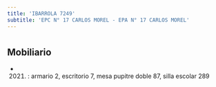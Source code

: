 ```yaml
---
title: 'IBARROLA 7249'
subtitle: 'EPC N° 17 CARLOS MOREL - EPA N° 17 CARLOS MOREL'
---
```


#


## Mobiliario

*  (2021) : armario 2, escritorio 7, mesa pupitre doble 87, silla escolar 289 



